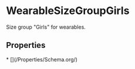 # WearableSizeGroupGirls

Size group "Girls" for wearables.

## Properties

<Grid>
* [](/Properties/Schema.org/)

</Grid>

